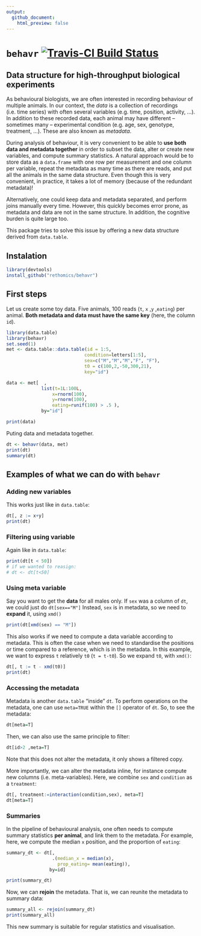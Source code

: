 ```yaml
---
output:
  github_document:
    html_preview: false
---
```


# `behavr` [![Travis-CI Build Status](https://travis-ci.org/rethomics/behavr.svg?branch=master)](https://travis-ci.org/rethomics/behavr)

<!-- [![AppVeyor Build Status](https://ci.appveyor.com/api/projects/status/github/tidyverse/hms?branch=master&svg=true)](https://ci.appveyor.com/project/tidyverse/hms)  -->

<!-- [![Coverage Status](https://img.shields.io/codecov/c/github/tidyverse/hms/master.svg)](https://codecov.io/github/tidyverse/hms?branch=master) [![CRAN_Status_Badge](http://www.r-pkg.org/badges/version/hms)](https://cran.r-project.org/package=hms) -->


## Data structure for high-throughput biological experiments

As behavioural biologists, we are often interested in recording behaviour of multiple animals.
In our context, the *data* is a collection of recordings (i.e. time series) with often several variables (e.g. time, position, activity, ...).
In addition to these recorded data, each animal may have different -- sometimes many -- experimental condition (e.g. age, sex, genotype, treatment, ...). These are also known as *metadata*.

During analysis of behaviour, it is very convenient to be able to **use both data and metadata together** in order to subset the data, alter or create new variables, and compute summary statistics.
A natural approach would be to store data as a `data.frame` with one row per measurement and one column per variable, repeat the metadata as many time as there are reads, and put all the animals in the same data structure. 
Even though this is very convenient, in practice, it takes a lot of memory (because of the redundant metadata)!

Alternatively, one could keep data and metadata separated, and perform joins manually every time.
However, this quickly becomes error prone, as metadata and data are not in the same structure.
In addition, the cognitive burden is quite large too.


This package tries to solve this issue by offering a new data structure derived from `data.table`.


## Instalation

```r
library(devtools)
install_github("rethomics/behavr")
```


## First steps

Let us create some toy data.
Five animals, 100 reads (`t`, `x` ,`y` ,`eating`) per animal.
**Both metadata and data must have the same key** (here, the column `id`).
```r
library(data.table)
library(behavr)
set.seed(1)
met <- data.table::data.table(id = 1:5,
                             condition=letters[1:5],
                             sex=c("M","M","M","F", "F"),
                             t0 = c(100,2,-50,300,21),
                             key="id")

data <- met[  ,
             list(t=1L:100L,
                 x=rnorm(100),
                 y=rnorm(100),
                 eating=runif(100) > .5 ),
             by="id"]

print(data)
```

Puting data and metadata together.

```r
dt <- behavr(data, met)
print(dt)
summary(dt)
```

## Examples of what we can do with `behavr`

### Adding new variables

This works just like in `data.table`:

```r
dt[, z := x+y]
print(dt)
```

### Filtering using variable

Again like in `data.table`:

```r
print(dt[t < 50])
# if we wanted to reasign:
# dt <- dt[t<50]
```


### Using meta variable

Say you want to get the **data** for all males only.
If `sex` was a column of `dt`, we could just do `dt[sex=="M"]`
Instead, `sex` is in metadata, so we need to **expand** it, using `xmd()`

```r
print(dt[xmd(sex) == "M"])
```

This also works if we need to compute a data variable according to metadata.
This is often the case when we need to standardise the positions or time compared to a reference, which is in the metadata.
In this example, we want to express `t` relatively `t0` (`t = t-t0`). So we expand `t0`, with `xmd()`:

```r
dt[, t := t - xmd(t0)]
print(dt)
```

### Accessing the metadata

Metadata is another `data.table` "inside" `dt`.
To perform operations on the metadata, one can use `meta=TRUE` within the `[]` operator of `dt`.
So, to see the metadata:
```r
dt[meta=T]
```

Then, we can also use the same principle to filter:
```r
dt[id>2 ,meta=T]
```
Note that this does not alter the metadata, it only shows a filtered copy.

More importantly, we can alter the metadata inline, for instance compute new columns (i.e. meta-variables).
Here, we combine `sex` and `condition` as a `treatment`:

```r
dt[, treatment:=interaction(condition,sex), meta=T]
dt[meta=T]
```


### Summaries

In the pipeline of behavioural analysis, one often needs to compute summary statistics **per animal**, and link them to the metadata.
For example, here, we compute the median `x` position, and the proportion of `eating`:

```r
summary_dt <- dt[,
                 .(median_x = median(x),
                   prop_eating= mean(eating)),
                by=id]

print(summary_dt)
```

Now, we can **rejoin** the metadata. That is, we can reunite the metadata to summary data:
```r
summary_all <- rejoin(summary_dt)
print(summary_all)
```

This new summary is suitable for regular statistics and visualisation.
